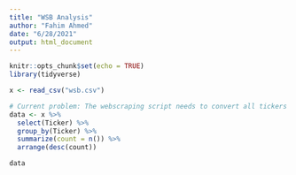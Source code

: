 ```yaml
---
title: "WSB Analysis"
author: "Fahim Ahmed"
date: "6/28/2021"
output: html_document
---
```


```r
knitr::opts_chunk$set(echo = TRUE)
library(tidyverse)
```

```r
x <- read_csv("wsb.csv")
```

```r
# Current problem: The webscraping script needs to convert all tickers to uppercase.
data <- x %>%
  select(Ticker) %>%
  group_by(Ticker) %>%
  summarize(count = n()) %>%
  arrange(desc(count))

data

```

